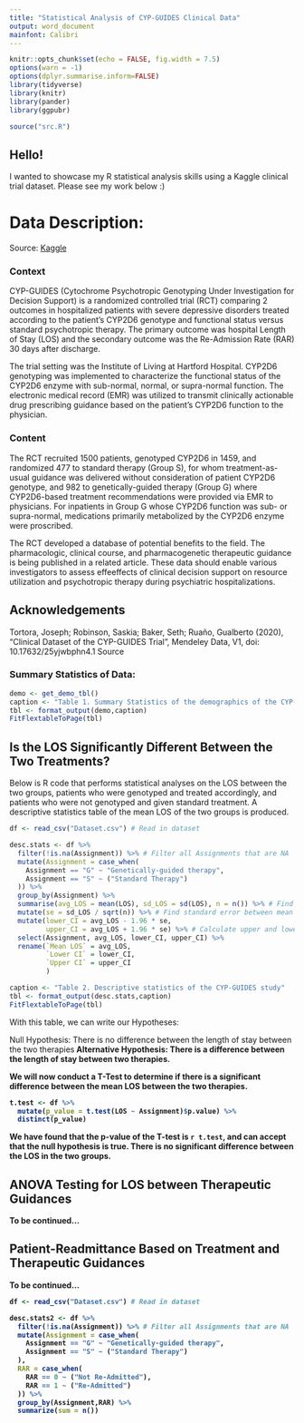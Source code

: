 ```yaml
---
title: "Statistical Analysis of CYP-GUIDES Clinical Data"
output: word_document
mainfont: Calibri
---
```


```r
knitr::opts_chunk$set(echo = FALSE, fig.width = 7.5)
options(warn = -1)
options(dplyr.summarise.inform=FALSE)
library(tidyverse)
library(knitr)
library(pander)
library(ggpubr)
```

```r
source("src.R")
```

## Hello!
I wanted to showcase my R statistical analysis skills using a Kaggle clinical trial dataset. Please see my work below :)

# Data Description: 
Source: [Kaggle](https://www.kaggle.com/datasets/shashwatwork/clinical-dataset-of-the-cypguides-trial/data)

### Context
CYP-GUIDES (Cytochrome Psychotropic Genotyping Under Investigation for Decision Support) is a randomized controlled trial (RCT) comparing 2 outcomes in hospitalized patients with severe depressive disorders treated according to the patient's CYP2D6 genotype and functional status versus standard psychotropic therapy. The primary outcome was hospital Length of Stay (LOS) and the secondary outcome was the Re-Admission Rate (RAR) 30 days after discharge.

The trial setting was the Institute of Living at Hartford Hospital. CYP2D6 genotyping was implemented to characterize the functional status of the CYP2D6 enzyme with sub-normal, normal, or supra-normal function. The electronic medical record (EMR) was utilized to transmit clinically actionable drug prescribing guidance based on the patient's CYP2D6 function to the physician.

### Content
The RCT recruited 1500 patients, genotyped CYP2D6 in 1459, and randomized 477 to standard therapy (Group S), for whom treatment-as-usual guidance was delivered without consideration of patient CYP2D6 genotype, and 982 to genetically-guided therapy (Group G) where CYP2D6-based treatment recommendations were provided via EMR to physicians. For inpatients in Group G whose CYP2D6 function was sub- or supra-normal, medications primarily metabolized by the CYP2D6 enzyme were proscribed.

The RCT developed a database of potential benefits to the field. The pharmacologic, clinical course, and pharmacogenetic therapeutic guidance is being published in a related article. These data should enable various investigators to assess effeeffects of clinical decision support on resource utilization and psychotropic therapy during psychiatric hospitalizations.

## Acknowledgements
Tortora, Joseph; Robinson, Saskia; Baker, Seth; Ruaño, Gualberto (2020), “Clinical Dataset of the CYP-GUIDES Trial”, Mendeley Data, V1, doi: 10.17632/25yjwbphn4.1 Source

### Summary Statistics of Data:

```r
demo <- get_demo_tbl()
caption <- "Table 1. Summary Statistics of the demographics of the CYP-GUIDES study"
tbl <- format_output(demo,caption)
FitFlextableToPage(tbl)
```

## Is the LOS Significantly Different Between the Two Treatments?

Below is R code that performs statistical analyses on the LOS between the two groups, patients who were genotyped and treated accordingly, and patients who were not genotyped and given standard treatment. A descriptive statistics table of the mean LOS of the two groups is produced. 

```r
df <- read_csv("Dataset.csv") # Read in dataset

desc.stats <- df %>%
  filter(!is.na(Assignment)) %>% # Filter all Assignments that are NA
  mutate(Assignment = case_when(
    Assignment == "G" ~ "Genetically-guided therapy",
    Assignment == "S" ~ ("Standard Therapy")
  )) %>%
  group_by(Assignment) %>%
  summarise(avg_LOS = mean(LOS), sd_LOS = sd(LOS), n = n()) %>% # Find mean LOS, SD LOS, and count of each group type
  mutate(se = sd_LOS / sqrt(n)) %>% # Find standard error between mean of each group
  mutate(lower_CI = avg_LOS - 1.96 * se,
         upper_CI = avg_LOS + 1.96 * se) %>% # Calculate upper and lower bounds of 95% confidence interval of mean
  select(Assignment, avg_LOS, lower_CI, upper_CI) %>%
  rename(`Mean LOS` = avg_LOS,
         `Lower CI` = lower_CI,
         `Upper CI` = upper_CI
         )

caption <- "Table 2. Descriptive statistics of the CYP-GUIDES study"
tbl <- format_output(desc.stats,caption)
FitFlextableToPage(tbl)
```

With this table, we can write our Hypotheses:

Null Hypothesis: There is no difference between the length of stay between the two therapies<b>
Alternative Hypothesis: There is a difference between the length of stay between two therapies.

We will now conduct a T-Test to determine if there is a significant difference between the mean LOS between the two therapies.

```r
t.test <- df %>%
  mutate(p_value = t.test(LOS ~ Assignment)$p.value) %>%
  distinct(p_value)
```

We have found that the p-value of the T-test is `r t.test`, and can accept that the null hypothesis is true. There is no significant difference between the LOS in the two groups.

## ANOVA Testing for LOS between Therapeutic Guidances
To be continued...




## Patient-Readmittance Based on Treatment and Therapeutic Guidances

To be continued...

```r
df <- read_csv("Dataset.csv") # Read in dataset

desc.stats2 <- df %>%
  filter(!is.na(Assignment)) %>% # Filter all Assignments that are NA
  mutate(Assignment = case_when(
    Assignment == "G" ~ "Genetically-guided therapy",
    Assignment == "S" ~ ("Standard Therapy")
  ),
  RAR = case_when(
    RAR == 0 ~ ("Not Re-Admitted"),
    RAR == 1 ~ ("Re-Admitted")
  )) %>%
  group_by(Assignment,RAR) %>%
  summarize(sum = n()) 
```
